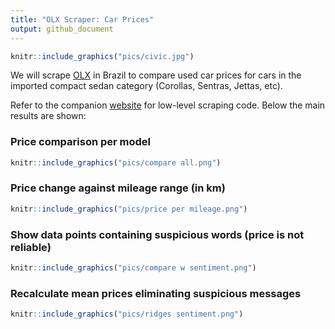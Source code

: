 ```yaml
---
title: "OLX Scraper: Car Prices"
output: github_document
---
```


```r
knitr::include_graphics("pics/civic.jpg")
```

We will scrape [OLX](olx.com.br) in Brazil to compare used car prices for cars in the imported compact sedan category (Corollas, Sentras, Jettas, etc).

Refer to the companion [website](https://dan-reznik.github.io/OLX-Car-Ad-Scraper/) for low-level scraping code. Below the main results are shown:

### Price comparison per model

```r
knitr::include_graphics("pics/compare all.png")
```

### Price change against mileage range (in km)

```r
knitr::include_graphics("pics/price per mileage.png")
```

### Show data points containing suspicious words (price is not reliable)

```r
knitr::include_graphics("pics/compare w sentiment.png")
```

### Recalculate mean prices eliminating suspicious messages

```r
knitr::include_graphics("pics/ridges sentiment.png")
```

